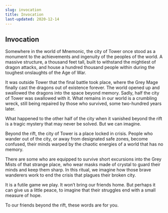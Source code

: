 ```yaml
---
slug: invocation
title: Invocation
last-updated: 2020-12-14
---
```


## Invocation

Somewhere in the world of Mnemonic, the city of Tower once stood as a monument to the achievements and ingenuity of the peoples of the world. A massive structure, a thousand feet tall, built to withstand the mightiest of dragon attacks, and house a hundred thousand people within during the toughest onslaughts of the Age of War.

It was outside Tower that the final battle took place, where the Grey Mage finally cast the dragons out of existence forever. The world opened up and swallowed the dragons into the space beyond memory. Sadly, half the city of Tower was swallowed with it. What remains in our world is a crumbling wreck, still being repaired by those who survived, some two-hundred years later.

What happened to the other half of the city when it vanished beyond the rift is a tragic mystery that may never be solved. But we can imagine.

Beyond the rift, the city of Tower is a place locked in crisis. People who wander out of the city, or away from designated safe zones, become confused, their minds warped by the chaotic energies of a world that has no memory.

There are some who are equipped to survive short excursions into the Grey Mists of that strange place, who wear masks made of crystal to guard their minds and keep them sharp. In this ritual, we imagine how those brave wanderers work to end the crisis that plagues their broken city.

It is a futile game we play. It won’t bring our friends home. But perhaps it can give us a little peace, to imagine that their struggles end with a small measure of hope.

To our friends beyond the rift, these words are for you.
